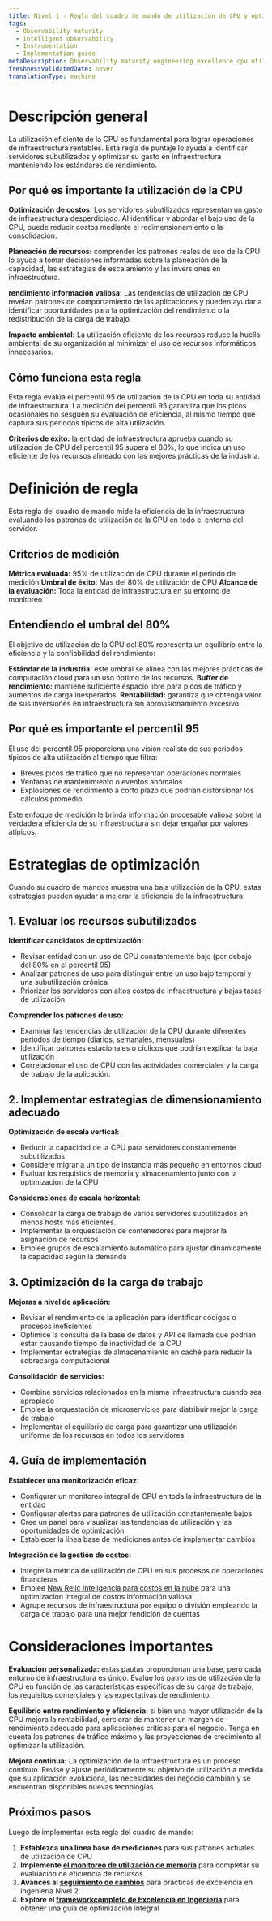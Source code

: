 ```yaml
---
title: Nivel 1 - Regla del cuadro de mando de utilización de CPU y optimización de sistemas
tags:
  - Observability maturity
  - Intelligent observability
  - Instrumentation
  - Implementation guide
metaDescription: Observability maturity engineering excellence cpu utilization
freshnessValidatedDate: never
translationType: machine
---
```


# Descripción general

La utilización eficiente de la CPU es fundamental para lograr operaciones de infraestructura rentables. Esta regla de puntaje lo ayuda a identificar servidores subutilizados y optimizar su gasto en infraestructura manteniendo los estándares de rendimiento.

## Por qué es importante la utilización de la CPU

**Optimización de costos:** Los servidores subutilizados representan un gasto de infraestructura desperdiciado. Al identificar y abordar el bajo uso de la CPU, puede reducir costos mediante el redimensionamiento o la consolidación.

**Planeación de recursos:** comprender los patrones reales de uso de la CPU lo ayuda a tomar decisiones informadas sobre la planeación de la capacidad, las estrategias de escalamiento y las inversiones en infraestructura.

**rendimiento información valiosa:** Las tendencias de utilización de CPU revelan patrones de comportamiento de las aplicaciones y pueden ayudar a identificar oportunidades para la optimización del rendimiento o la redistribución de la carga de trabajo.

**Impacto ambiental:** La utilización eficiente de los recursos reduce la huella ambiental de su organización al minimizar el uso de recursos informáticos innecesarios.

## Cómo funciona esta regla

Esta regla evalúa el percentil 95 de utilización de la CPU en toda su entidad de infraestructura. La medición del percentil 95 garantiza que los picos ocasionales no sesguen su evaluación de eficiencia, al mismo tiempo que captura sus periodos típicos de alta utilización.

**Criterios de éxito:** la entidad de infraestructura aprueba cuando su utilización de CPU del percentil 95 supera el 80%, lo que indica un uso eficiente de los recursos alineado con las mejores prácticas de la industria.

# Definición de regla

Esta regla del cuadro de mando mide la eficiencia de la infraestructura evaluando los patrones de utilización de la CPU en todo el entorno del servidor.

## Criterios de medición

**Métrica evaluada:** 95% de utilización de CPU durante el periodo de medición **Umbral de éxito:** Más del 80% de utilización de CPU **Alcance de la evaluación:** Toda la entidad de infraestructura en su entorno de monitoreo

## Entendiendo el umbral del 80%

El objetivo de utilización de la CPU del 80% representa un equilibrio entre la eficiencia y la confiabilidad del rendimiento:

**Estándar de la industria:** este umbral se alinea con las mejores prácticas de computación cloud para un uso óptimo de los recursos. **Buffer de rendimiento:** mantiene suficiente espacio libre para picos de tráfico y aumentos de carga inesperados. **Rentabilidad:** garantiza que obtenga valor de sus inversiones en infraestructura sin aprovisionamiento excesivo.

## Por qué es importante el percentil 95

El uso del percentil 95 proporciona una visión realista de sus periodos típicos de alta utilización al tiempo que filtra:

* Breves picos de tráfico que no representan operaciones normales
* Ventanas de mantenimiento o eventos anómalos
* Explosiones de rendimiento a corto plazo que podrían distorsionar los cálculos promedio

Este enfoque de medición le brinda información procesable valiosa sobre la verdadera eficiencia de su infraestructura sin dejar engañar por valores atípicos.

# Estrategias de optimización

Cuando su cuadro de mandos muestra una baja utilización de la CPU, estas estrategias pueden ayudar a mejorar la eficiencia de la infraestructura:

## 1. Evaluar los recursos subutilizados

**Identificar candidatos de optimización:**

* Revisar entidad con un uso de CPU constantemente bajo (por debajo del 80% en el percentil 95)
* Analizar patrones de uso para distinguir entre un uso bajo temporal y una subutilización crónica
* Priorizar los servidores con altos costos de infraestructura y bajas tasas de utilización

**Comprender los patrones de uso:**

* Examinar las tendencias de utilización de la CPU durante diferentes periodos de tiempo (diarios, semanales, mensuales)
* Identificar patrones estacionales o cíclicos que podrían explicar la baja utilización
* Correlacionar el uso de CPU con las actividades comerciales y la carga de trabajo de la aplicación.

## 2. Implementar estrategias de dimensionamiento adecuado

**Optimización de escala vertical:**

* Reducir la capacidad de la CPU para servidores constantemente subutilizados
* Considere migrar a un tipo de instancia más pequeño en entornos cloud
* Evaluar los requisitos de memoria y almacenamiento junto con la optimización de la CPU

**Consideraciones de escala horizontal:**

* Consolidar la carga de trabajo de varios servidores subutilizados en menos hosts más eficientes.
* Implementar la orquestación de contenedores para mejorar la asignación de recursos
* Emplee grupos de escalamiento automático para ajustar dinámicamente la capacidad según la demanda

## 3. Optimización de la carga de trabajo

**Mejoras a nivel de aplicación:**

* Revisar el rendimiento de la aplicación para identificar códigos o procesos ineficientes
* Optimice la consulta de la base de datos y API de llamada que podrían estar causando tiempo de inactividad de la CPU
* Implementar estrategias de almacenamiento en caché para reducir la sobrecarga computacional

**Consolidación de servicios:**

* Combine servicios relacionados en la misma infraestructura cuando sea apropiado
* Emplee la orquestación de microservicios para distribuir mejor la carga de trabajo
* Implementar el equilibrio de carga para garantizar una utilización uniforme de los recursos en todos los servidores

## 4. Guía de implementación

**Establecer una monitorización eficaz:**

* Configurar un monitoreo integral de CPU en toda la infraestructura de la entidad
* Configurar alertas para patrones de utilización constantemente bajos
* Cree un panel para visualizar las tendencias de utilización y las oportunidades de optimización
* Establecer la línea base de mediciones antes de implementar cambios

**Integración de la gestión de costos:**

* Integre la métrica de utilización de CPU en sus procesos de operaciones financieras
* Emplee [New Relic Inteligencia para costos en la nube](/docs/cci/financial-intelligence/cloud-cost-insights) para una optimización integral de costos información valiosa
* Agrupe recursos de infraestructura por equipo o división empleando la carga de trabajo para una mejor rendición de cuentas

# Consideraciones importantes

**Evaluación personalizada:** estas pautas proporcionan una base, pero cada entorno de infraestructura es único. Evalúe los patrones de utilización de la CPU en función de las características específicas de su carga de trabajo, los requisitos comerciales y las expectativas de rendimiento.

**Equilibrio entre rendimiento y eficiencia:** si bien una mayor utilización de la CPU mejora la rentabilidad, cerciorar de mantener un margen de rendimiento adecuado para aplicaciones críticas para el negocio. Tenga en cuenta los patrones de tráfico máximo y las proyecciones de crecimiento al optimizar la utilización.

**Mejora continua:** La optimización de la infraestructura es un proceso continuo. Revise y ajuste periódicamente su objetivo de utilización a medida que su aplicación evoluciona, las necesidades del negocio cambian y se encuentran disponibles nuevas tecnologías.

## Próximos pasos

Luego de implementar esta regla del cuadro de mando:

1. **Establezca una línea base de mediciones** para sus patrones actuales de utilización de CPU
2. **Implemente [el monitoreo de utilización de memoria](/docs/new-relic-solutions/observability-maturity/engineering-excellence/l1-memory-utilization)** para completar su evaluación de eficiencia de recursos
3. **Avances al [seguimiento de cambios](/docs/new-relic-solutions/observability-maturity/engineering-excellence/l2-change-tracking)** para prácticas de excelencia en ingeniería Nivel 2
4. **Explore el [frameworkcompleto de Excelencia en Ingeniería](/docs/new-relic-solutions/observability-maturity/engineering-excellence/introduction)** para obtener una guía de optimización integral
